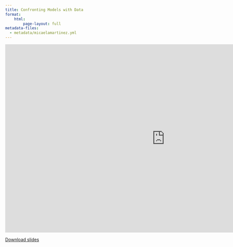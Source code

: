 ```yaml
---
title: Confronting Models with Data
format:
    html:
        page-layout: full
metadata-files:
  - metadata/micaelamartinez.yml
---
```


```{=html}
<iframe class="slide-deck" src="https://docs.google.com/presentation/d/e/2PACX-1vS-Wj-e7sBKGwZMlSmWOB-ws_Eklsk41LZC6-mtBCaPNz6xLKwihF85EldqzsaYYg/embed?start=false&loop=false&delayms=3000" frameborder="0" width="1023" height="606" allowfullscreen="true" mozallowfullscreen="true" webkitallowfullscreen="true"></iframe>
```

[Download slides](./slides/L07_Models-and-data.pdf)
